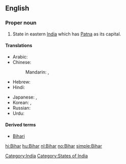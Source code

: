 {{also|bihar}}
==English==
{{wikipedia}}

===Proper noun===
{{en-proper noun}}

# State in eastern [[India]] which has [[Patna]] as its capital.

====Translations====
{{trans-top|Bihar}}
* Arabic: {{t|ar|بيهار|m|tr=biihaar|sc=Arab}}
* Chinese:
*: Mandarin: {{t|zh|比哈爾邦|sc=Hani}},  {{t|zh|比哈尔邦|tr=Bǐhā'ěr-bāng|sc=Hani}}
* Hebrew: {{t|he|ביהר|sc=Hebr}}
* Hindi: {{t|hi|बिहार|tr=bihār|sc=Deva}}
{{trans-mid}}
* Japanese: {{t|ja|ビハール州|tr=Bihāru-shū|sc=Jpan}},  {{t|ja|ビハール|tr=Bihāru|sc=Jpan}}
* Korean: {{t|ko|비하르 주|tr=Bihareu ju|sc=Kore}},  {{t|ko|비하르|tr=Bihareu|sc=Kore}}
* Russian: {{t|ru|Бихар|m|tr=Bixár|sc=Cyrl}}
* Urdu: {{t|ur|بہار|tr=bihār|sc=ur-Arab}}
{{trans-bottom}}

====Derived terms====
* [[Bihari]]

[[Category:India]]
[[Category:States of India]]

[[hi:Bihar]]
[[hu:Bihar]]
[[nl:Bihar]]
[[no:Bihar]]
[[simple:Bihar]]